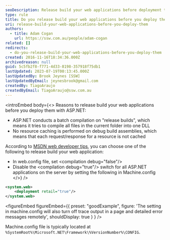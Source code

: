 ```yaml
---
seoDescription: Release build your web applications before deployment to optimize performance and security with ASP.NET by compiling all files into one DLL and disabling resource caching.
type: rule
title: Do you release build your web applications before you deploy them?
uri: release-build-your-web-applications-before-you-deploy-them
authors:
  - title: Adam Cogan
    url: https://ssw.com.au/people/adam-cogan
related: []
redirects:
  - do-you-release-build-your-web-applications-before-you-deploy-them
created: 2016-11-16T18:34:36.000Z
archivedreason: null
guid: 5c5fb2f8-f771-4d33-8198-357918f75db1
lastUpdated: 2023-07-19T00:13:45.000Z
lastUpdatedBy: Brook Jeynes [SSW]
lastUpdatedByEmail: jeynesbrook@gmail.com
createdBy: TiagoAraujo
createdByEmail: TiagoAraujo@ssw.com.au
---
```


<introEmbed
  body={<>
Reasons to release build your web applications before you deploy them with ASP.NET:

* ASP.NET conducts a batch compilation on "release builds", which means it tries to compile all files in the current folder into one DLL
* No resource caching is performed on debug build assemblies, which means that each request/response for a resource is not cached

According to [MSDN web developer tips](https://blogs.msdn.microsoft.com?WT.mc_id=DOP-MVP-33518), you can choose one of the following to release build your web application:

* In web.config file, set &lt;compilation debug="false"/&gt;
* Disable the &lt;compilation debug="true"/&gt; switch for all ASP.NET applications on the server by setting the following in Machine.config
  </>}
/>
```xml
<system.web>
    <deployment retail="true"/>
</system.web>
```

<figureEmbed figureEmbed={{
  preset: "goodExample",
  figure: 'The setting in machine.config will also turn off trace output in a page and detailed error messages remotely',
  shouldDisplay: true
} } />


Machine.config file is typically located at `%SystemRoot%\Microsoft.NET\Framework\%VersionNumber%\CONFIG`.
